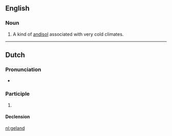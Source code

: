 ==English==

===Noun===
{{en-noun}}

# A kind of [[andisol]] associated with very cold climates.

----

==Dutch==

===Pronunciation===
* {{audio|Nl-geland.ogg|Audio}}

===Participle===
{{nl-past-ptc}}

# {{nl-verb form of|t=past|m=ptc|landen}}

====Declension====
{{rfinfl|nl|participle}}

[[nl:geland]]